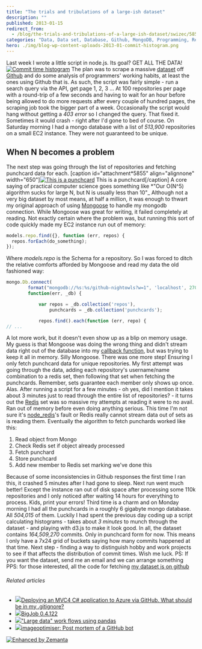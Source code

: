 ```yaml
---
title: "The trials and tribulations of a large-ish dataset"
description: ""
published: 2013-01-15
redirect_from:
  - /blog/the-trials-and-tribulations-of-a-large-ish-dataset/swizec/5852
categories: "Data, Data set, Database, Github, MongoDB, Programming, Redis, Uncategorized"
hero: ./img/blog-wp-content-uploads-2013-01-commit-histogram.png
---
```


Last week I wrote a little script in node.js. Its goal? GET ALL THE DATA! [![Commit time histogram](./img/blog-wp-content-uploads-2013-01-commit-histogram.png "Commit time histogram")](http://nightowls.swizec.com/histogram/hours) The plan was to scrape a massive [dataset](http://en.wikipedia.org/wiki/Data_set "Data set") off [Github](http://github.com "GitHub") and do some analysis of programmers' working habits, at least the ones using Github that is. As such, the script was fairly simple - run a search query via the API, get page 1, 2, 3 ... At 100 repositories per page with a round-trip of a few seconds and having to wait for an hour before being allowed to do more requests after every couple of hundred pages, the scraping job took the bigger part of a week. Occasionally the script would hang without getting a _403 error_ so I changed the query. That fixed it. Sometimes it would crash - right after I'd gone to bed of course. On Saturday morning I had a mongo database with a list of _513,900_ repositories on a small EC2 instance. They were not guaranteed to be unique.

## When N becomes a problem

The next step was going through the list of repositories and fetching punchcard data for each. \[caption id="attachment*5855" align="alignnone" width="650"][![This is a punchcard](http://swizec.com/blog/wp-content/uploads/2013/01/swizec-punchcard.png "This is a punchcard")](./img/blog-wp-content-uploads-2013-01-swizec-punchcard.png) This is a punchcard\[/caption] A core saying of practical computer science goes something like *"Our O(N^5) algorithm sucks for large N, but N is usually less than 10"\_ Although not a very big dataset by most means, at half a million, it was enough to thwart my original approach of using [Mongoose](http://mongoosejs.com/) to handle my mongodb connection. While Mongoose was great for writing, it failed completely at reading. Not exactly certain where the problem was, but running this sort of code quickly made my EC2 instance run out of memory:

```javascript
models.repo.find({}, function (err, repos) {
  repos.forEach(do_something);
});
```

Where _models.repo_ is the Schema for a repository. So I was forced to ditch the relative comforts afforded by Mongoose and read my data the old fashioned way:

```javascript
mongo.Db.connect(
        format("mongodb://%s:%s/github-nightowls?w=1", 'localhost', 27017),
        function(err, _db) {

            var repos = _db.collection('repos'),
                punchcards = _db.collection('punchcards');

            repos.find().each(function (err, repo) {
// ...
```

A lot more work, but it doesn't even show up as a blip on memory usage. My guess is that Mongoose was doing the wrong thing and didn't stream data right out of the database into my [callback function](http://en.wikipedia.org/wiki/Callback_%28computer_programming%29 "Callback (computer programming)"), but was trying to keep it all in memory. Silly Mongoose. There was one more step! Ensuring I only fetch punchcard data for unique repositories. My first attempt was going through the data, adding each repository's username/name combination to a redis set, then following that set when fetching the punchcards. Remember, sets guarantee each member only shows up once. Alas. After running a script for a few minutes - oh yes, did I mention it takes about 3 minutes just to read through the entire list of repositories? - it turns out the [Redis](http://redis.io/ "Redis (data store)") set was so massive my attempts at reading it were to no avail. Ran out of memory before even doing anything serious. This time I'm not sure it's [node_redis](https://github.com/mranney/node_redis)'s fault or Redis really cannot stream data out of sets as is reading them. Eventually the algorithm to fetch punchards worked like this:

1.  Read object from Mongo
2.  Check Redis set if object already processed
3.  Fetch punchard
4.  Store punchcard
5.  Add new member to Redis set marking we've done this

Because of some inconsistencies in Github responses the first time I ran this, it crashed 5 minutes after I had gone to sleep. Next run went much better! Except the instance ran out of disk space after processing some 110k repositories and I only noticed after waiting 14 hours for everything to process. Kids, print your errors! Third time is a charm and on Monday morning I had all the punchcards in a roughly 6 gigabyte mongo database. All _504,015_ of them. Luckily I had spent the previous day coding up a script calculating histograms - takes about _3 minutes_ to munch through the dataset - and playing with d3.js to make it look good. In all, the dataset contains _164,509,270_ commits. Only in punchcard form for now. This means I only have a 7x24 grid of buckets saying how many commits happened at that time. Next step - finding a way to distinguish hobby and work projects to see if that affects the distribution of commit times. Wish me luck. PS: If you want the dataset, send me an email and we can arrange something PPS: for those interested, all the code for fetching [my dataset is on github](https://github.com/Swizec/github-nightowls)

###### Related articles

- [![](http://i.zemanta.com/noimg_110_80_80.jpg)](http://stackoverflow.com/questions/14164108/deploying-an-mvc4-c-sharp-application-to-azure-via-github-what-should-be-in-my)[Deploying an MVC4 C# application to Azure via GitHub. What should be in my .gitignore?](http://stackoverflow.com/questions/14164108/deploying-an-mvc4-c-sharp-application-to-azure-via-github-what-should-be-in-my)
- [![](http://i.zemanta.com/138108576_80_80.jpg)](http://pypi.python.org/pypi/BigJob/0.4.122)[BigJob 0.4.122](http://pypi.python.org/pypi/BigJob/0.4.122)
- [![](http://i.zemanta.com/noimg_96_80_80.jpg)](http://stackoverflow.com/questions/14262433/large-data-work-flows-using-pandas)["Large data" work flows using pandas](http://stackoverflow.com/questions/14262433/large-data-work-flows-using-pandas)
- [![](http://i.zemanta.com/134901638_80_80.jpg)](http://port3000.co.uk/imageoptimiser-post-mortem-of-a-github-bot)[imageoptimiser: Post mortem of a GitHub bot](http://port3000.co.uk/imageoptimiser-post-mortem-of-a-github-bot)

[![Enhanced by Zemanta](http://img.zemanta.com/zemified_e.png?x-id=b124a913-ba09-45d1-84c3-ff52995f95e1)](http://www.zemanta.com/?px "Enhanced by Zemanta")
